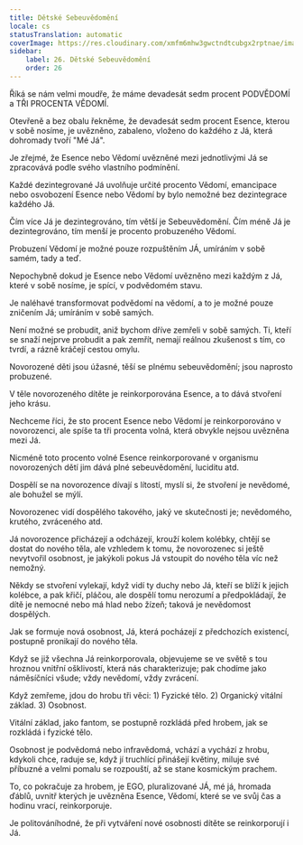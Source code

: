 ```yaml
---
title: Dětské Sebeuvědomění
locale: cs
statusTranslation: automatic
coverImage: https://res.cloudinary.com/xmfm6mhw3gwctndtcubgx2rptnae/image/upload/v1740468922/small_cover_tratado_de_psicologia_revolucionaria_a4c0dca4e0.webp
sidebar:
    label: 26. Dětské Sebeuvědomění
    order: 26
---
```

Říká se nám velmi moudře, že máme devadesát sedm procent PODVĚDOMÍ a TŘI PROCENTA VĚDOMÍ.

Otevřeně a bez obalu řekněme, že devadesát sedm procent Esence, kterou v sobě nosíme, je uvězněno, zabaleno, vloženo do každého z Já, která dohromady tvoří "Mé Já".

Je zřejmé, že Esence nebo Vědomí uvězněné mezi jednotlivými Já se zpracovává podle svého vlastního podmínění.

Každé dezintegrované Já uvolňuje určité procento Vědomí, emancipace nebo osvobození Esence nebo Vědomí by bylo nemožné bez dezintegrace každého Já.

Čím více Já je dezintegrováno, tím větší je Sebeuvědomění. Čím méně Já je dezintegrováno, tím menší je procento probuzeného Vědomí.

Probuzení Vědomí je možné pouze rozpuštěním JÁ, umíráním v sobě samém, tady a teď.

Nepochybně dokud je Esence nebo Vědomí uvězněno mezi každým z Já, které v sobě nosíme, je spící, v podvědomém stavu.

Je naléhavé transformovat podvědomí na vědomí, a to je možné pouze zničením Já; umíráním v sobě samých.

Není možné se probudit, aniž bychom dříve zemřeli v sobě samých. Ti, kteří se snaží nejprve probudit a pak zemřít, nemají reálnou zkušenost s tím, co tvrdí, a rázně kráčejí cestou omylu.

Novorozené děti jsou úžasné, těší se plnému sebeuvědomění; jsou naprosto probuzené.

V těle novorozeného dítěte je reinkorporována Esence, a to dává stvoření jeho krásu.

Nechceme říci, že sto procent Esence nebo Vědomí je reinkorporováno v novorozenci, ale spíše ta tři procenta volná, která obvykle nejsou uvězněna mezi Já.

Nicméně toto procento volné Esence reinkorporované v organismu novorozených dětí jim dává plné sebeuvědomění, luciditu atd.

Dospělí se na novorozence dívají s lítostí, myslí si, že stvoření je nevědomé, ale bohužel se mýlí.

Novorozenec vidí dospělého takového, jaký ve skutečnosti je; nevědomého, krutého, zvráceného atd.

Já novorozence přicházejí a odcházejí, krouží kolem kolébky, chtějí se dostat do nového těla, ale vzhledem k tomu, že novorozenec si ještě nevytvořil osobnost, je jakýkoli pokus Já vstoupit do nového těla víc než nemožný.

Někdy se stvoření vylekají, když vidí ty duchy nebo Já, kteří se blíží k jejich kolébce, a pak křičí, pláčou, ale dospělí tomu nerozumí a předpokládají, že dítě je nemocné nebo má hlad nebo žízeň; taková je nevědomost dospělých.

Jak se formuje nová osobnost, Já, která pocházejí z předchozích existencí, postupně pronikají do nového těla.

Když se již všechna Já reinkorporovala, objevujeme se ve světě s tou hroznou vnitřní ošklivostí, která nás charakterizuje; pak chodíme jako náměsíčníci všude; vždy nevědomí, vždy zvrácení.

Když zemřeme, jdou do hrobu tři věci: 1) Fyzické tělo. 2) Organický vitální základ. 3) Osobnost.

Vitální základ, jako fantom, se postupně rozkládá před hrobem, jak se rozkládá i fyzické tělo.

Osobnost je podvědomá nebo infravědomá, vchází a vychází z hrobu, kdykoli chce, raduje se, když jí truchlící přinášejí květiny, miluje své příbuzné a velmi pomalu se rozpouští, až se stane kosmickým prachem.

To, co pokračuje za hrobem, je EGO, pluralizované JÁ, mé já, hromada ďáblů, uvnitř kterých je uvězněna Esence, Vědomí, které se ve svůj čas a hodinu vrací, reinkorporuje.

Je politováníhodné, že při vytváření nové osobnosti dítěte se reinkorporují i Já.

